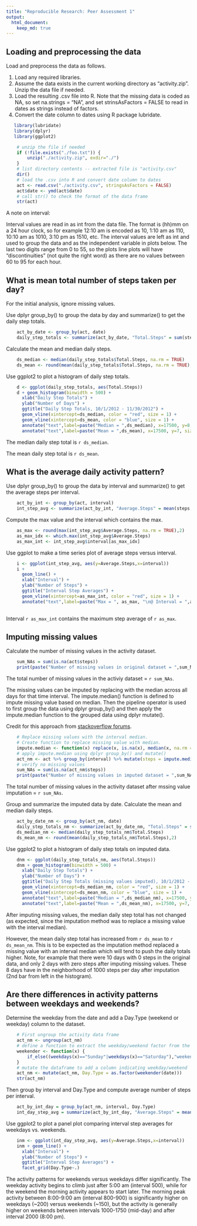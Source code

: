 ```yaml
---
title: "Reproducible Research: Peer Assessment 1"
output: 
  html_document:
    keep_md: true
---
```



## Loading and preprocessing the data
Load and preprocess the data as follows.

1. Load any required libraries. 
2. Assume the data exists in the current working directory as "activity.zip". Unzip the data file if needed.
3. Load the resulting .csv file into R. Note that the missing data is coded as NA, so set na.strings = "NA", and set strinsAsFactors = FALSE to read in dates as strings instead of factors. 
4. Convert the date column to dates using R package lubridate.

```r
   library(lubridate)
   library(dplyr)
   library(ggplot2)

    # unzip the file if needed
    if (!file.exists("./foo.txt")) {
        unzip("./activity.zip", exdir="./")
    }
    # list directory contents -- extracted file is "activity.csv"
    dir()
    # load the .csv into R and convert date column to dates
    act <- read.csv("./activity.csv", stringsAsFactors = FALSE)
    act$date <- ymd(act$date)
    # call str() to check the format of the data frame
    str(act)
```

A note on interval:

Interval values are read in as int from the data file. The format is (hh)mm on a 24 hour clock, so for example 12:10 am is encoded as 10, 1:10 am as 110, 10:10 am as 1010, 3:10 pm as 1510, etc. The interval values are left as int and used to group the data and as the independent variable in plots below. The last two digits range from 0 to 55, so the plots line plots will have "discontinuities" (not quite the right word) as there are no values between 60 to 95 for each hour.

## What is mean total number of steps taken per day?
For the initial analysis, ignore missing values. 

Use dplyr group_by() to group the data by day and summarize() to get the daily step totals.

```r
    act_by_date <- group_by(act, date)
    daily_step_totals <- summarize(act_by_date, "Total.Steps" = sum(steps, na.rm = TRUE))
```

Calculate the mean and median daily steps.

```r
    ds_median <- median(daily_step_totals$Total.Steps, na.rm = TRUE)
    ds_mean <- round(mean(daily_step_totals$Total.Steps, na.rm = TRUE),2)
```

Use ggplot2 to plot a histogram of daily step totals. 

```r
    d <- ggplot(daily_step_totals, aes(Total.Steps))
    d + geom_histogram(binwidth = 500) +
      xlab("Daily Step Totals") +
      ylab("Number of Days") +
      ggtitle("Daily Step Totals, 10/1/2012 - 11/30/2012") +
      geom_vline(xintercept=ds_median, color = "red", size = 1) + 
      geom_vline(xintercept=ds_mean, color = "blue", size = 1) +
      annotate("text",label=paste("Median = ",ds_median), x=17500, y=8, size=4, color = "red") +
      annotate("text",label=paste("Mean = ",ds_mean), x=17500, y=7, size=4, color = "blue")
```

The median daily step total is `r ds_median`.

The mean daily step total is `r ds_mean`.

## What is the average daily activity pattern?
Use dplyr group_by() to group the data by interval and summarize() to get the average steps per interval.

```r
    act_by_int <- group_by(act, interval)
    int_step_avg <- summarize(act_by_int, "Average.Steps" = mean(steps, na.rm = TRUE))
```

Compute the max value and the interval which contains the max.

```r
    as_max <- round(max(int_step_avg$Average.Steps, na.rm = TRUE),2)
    as_max_idx <- which.max(int_step_avg$Average.Steps)
    as_max_int <- int_step_avg$interval[as_max_idx]
```

Use ggplot to make a time series plot of average steps versus interval.

```r
    i <- ggplot(int_step_avg, aes(y=Average.Steps,x=interval))
    i + 
      geom_line() +
      xlab("Interval") +
      ylab("Number of Steps") +
      ggtitle("Interval Step Averages") +
      geom_vline(xintercept=as_max_int, color = "red", size = 1) +
      annotate("text",label=paste("Max = ", as_max, "\n@ Interval = ",as_max_int), x=2000, y=150, size=4, color = "red")
    
```

Interval `r as_max_int` contains the maximum step average of `r as_max`.

## Imputing missing values
Calculate the number of missing values in the activity dataset.

```r
    sum_NAs = sum(is.na(act$steps))
    print(paste("Number of missing values in original dataset = ",sum_NAs))
```

The total number of missing values in the activiy dataset = `r sum_NAs`.

The missing values can be imputed by replacing with the median across all days for that time interval. The impute.median() function is defined to impute missing value based on median. Then the pipeline operator is used to first group the data using dplyr group_by() and then apply the impute.median function to the grouped data using dplyr mutate().

Credit for this approach from [stackoverflow forums](http://stackoverflow.com/questions/9322773/how-to-replace-na-with-mean-by-subset-in-r-impute-with-plyr).

```r
    # Replace missing values with the interval median.
    # Create function to replace missing value with median.
    impute.median <- function(x) replace(x, is.na(x), median(x, na.rm = TRUE))
    # apply impute.median using dplyr group_by() and mutate()
    act_nm <- act %>% group_by(interval) %>% mutate(steps = impute.median(steps))
    # verify no missing values
    sum_NAs = sum(is.na(act_nm$steps))
    print(paste("Number of missing values in imputed dataset = ",sum_NAs))
```

The total number of missing values in the activity dataset after mssing value imputation = `r sum_NAs`.

Group and summarize the imputed data by date. Calculate the mean and median daily steps.

```r
    act_by_date_nm <- group_by(act_nm, date)
    daily_step_totals_nm <- summarize(act_by_date_nm, "Total.Steps" = sum(steps))
    ds_median_nm <- median(daily_step_totals_nm$Total.Steps)
    ds_mean_nm <- round(mean(daily_step_totals_nm$Total.Steps),2)
```

Use ggplot2 to plot a histogram of daily step totals on imputed data. 

```r
    dnm <- ggplot(daily_step_totals_nm, aes(Total.Steps))
    dnm + geom_histogram(binwidth = 500) +
      xlab("Daily Step Totals") +
      ylab("Number of Days") +
      ggtitle("Daily Step Totals (missing values imputed), 10/1/2012 - 11/30/2012") +
      geom_vline(xintercept=ds_median_nm, color = "red", size = 1) + 
      geom_vline(xintercept=ds_mean_nm, color = "blue", size = 1) +
      annotate("text",label=paste("Median = ",ds_median_nm), x=17500, y=8, size=4, color = "red") +
      annotate("text",label=paste("Mean = ",ds_mean_nm), x=17500, y=7, size=4, color = "blue")
```

After imputing missing values, the median daily step total has not changed (as expected, since the imputation method was to replace a missing value with the interval median).

However, the mean daily step total has increased from `r ds_mean` to `r ds_mean_nm`. This is to be expected as the imputation method replaced a missing value with an interval median which will tend to push the daily totals higher. Note, for example that there were 10 days with 0 steps in the original data, and only 2 days with zero steps after imputing missing values. These 8 days have in the neighborhood of 1000 steps per day after imputation (2nd bar from left in the histogram).

## Are there differences in activity patterns between weekdays and weekends?

Determine the weekday from the date and add a Day.Type (weekend or weekday) column to the dataset. 

```r
    # First ungroup the activity data frame
    act_nm <- ungroup(act_nm)
    # define a function to extract the weekday/weekend factor from the date
    weekender <- function(x) {
        if_else((weekdays(x)=="Sunday"|weekdays(x)=="Saturday"),"weekend","weekday")
    }
    # mutate the dataframe to add a column indicating weekday/weekend
    act_nm <- mutate(act_nm, Day.Type = as.factor(weekender(date)))
    str(act_nm)
```

Then group by interval and Day.Type and compute average number of steps per interval.

```r
    act_by_int_day = group_by(act_nm, interval, Day.Type)
    int_day_step_avg = summarize(act_by_int_day, "Average.Steps" = mean(steps))
```

Use ggplot2 to plot a panel plot comparing interval step averages for weekdays vs. weekends. 

```r
    inm <- ggplot(int_day_step_avg, aes(y=Average.Steps,x=interval))
    inm + geom_line() +
      xlab("Interval") +
      ylab("Number of Steps") +
      ggtitle("Interval Step Averages") +
      facet_grid(Day.Type~.)
```

The activity patterns for weekends versus weekdays differ significantly. The weekday activity begins to climb just after 5:00 am (interval 500), while for the weekend the morning activity appears to start later. The morning peak activity between 8:00-9:00 am (interval 800-900) is significantly higher on weekdays (~200) versus weekends (~150), but the activity is generally higher on weekends between intervals 1000-1750 (mid-day) and after interval 2000 (8:00 pm).
